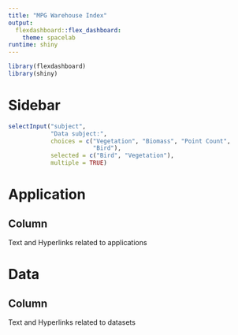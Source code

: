 ```yaml
---
title: "MPG Warehouse Index"
output:
  flexdashboard::flex_dashboard: 
    theme: spacelab
runtime: shiny
---
```


```r
library(flexdashboard)
library(shiny)
```

Sidebar {.sidebar data-width=250}
=====================================
```r
selectInput("subject",
            "Data subject:",
            choices = c("Vegetation", "Biomass", "Point Count",
                        "Bird"),
            selected = c("Bird", "Vegetation"),
            multiple = TRUE)
```

Application
=====================================

Column {.tabset data-width=750}
-----------------
Text and Hyperlinks related to applications

Data
=====================================

Column {.tabset data-width=750}
-----------------
Text and Hyperlinks related to datasets
